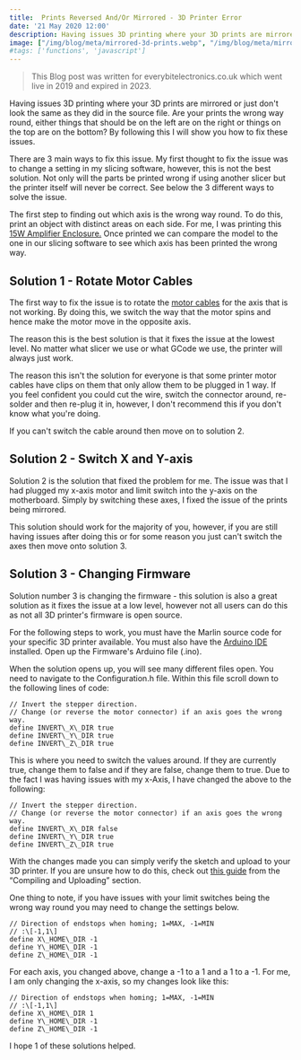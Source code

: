 ```yaml
---
title:  Prints Reversed And/Or Mirrored - 3D Printer Error
date: '21 May 2020 12:00'
description: Having issues 3D printing where your 3D prints are mirrored or just don't look the same as they did in the source file. Are your prints the wrong way round, either things that should be on the left are on the right or things on the top are on the bottom? By following this I will show you how to fix these issues.
image: ["/img/blog/meta/mirrored-3d-prints.webp", "/img/blog/meta/mirrored-3d-prints.png"]
#tags: ['functions', 'javascript']
---
```


> This Blog post was written for everybitelectronics.co.uk which went live in 2019 and expired in 2023.

Having issues 3D printing where your 3D prints are mirrored or just don't look the same as they did in the source file. Are your prints the wrong way round, either things that should be on the left are on the right or things on the top are on the bottom? By following this I will show you how to fix these issues.  
  
There are 3 main ways to fix this issue. My first thought to fix the issue was to change a setting in my slicing software, however, this is not the best solution. Not only will the parts be printed wrong if using another slicer but the printer itself will never be correct. See below the 3 different ways to solve the issue.

The first step to finding out which axis is the wrong way round. To do this, print an object with distinct areas on each side. For me, I was printing this [15W Amplifier Enclosure.](https://www.thingiverse.com/thing:2905051) Once printed we can compare the model to the one in our slicing software to see which axis has been printed the wrong way.

Solution 1 - Rotate Motor Cables
--------------------------------

The first way to fix the issue is to rotate the [motor cables](https://amzn.to/2CxtkLu) for the axis that is not working. By doing this, we switch the way that the motor spins and hence make the motor move in the opposite axis.

The reason this is the best solution is that it fixes the issue at the lowest level. No matter what slicer we use or what GCode we use, the printer will always just work.

The reason this isn't the solution for everyone is that some printer motor cables have clips on them that only allow them to be plugged in 1 way. If you feel confident you could cut the wire, switch the connector around, re-solder and then re-plug it in, however, I don't recommend this if you don't know what you're doing.

If you can't switch the cable around then move on to solution 2.

Solution 2 - Switch X and Y-axis
--------------------------------

Solution 2 is the solution that fixed the problem for me. The issue was that I had plugged my x-axis motor and limit switch into the y-axis on the motherboard. Simply by switching these axes, I fixed the issue of the prints being mirrored.

This solution should work for the majority of you, however, if you are still having issues after doing this or for some reason you just can't switch the axes then move onto solution 3.

Solution 3 - Changing Firmware
------------------------------

Solution number 3 is changing the firmware - this solution is also a great solution as it fixes the issue at a low level, however not all users can do this as not all 3D printer's firmware is open source.

For the following steps to work, you must have the Marlin source code for your specific 3D printer available. You must also have the [Arduino IDE](https://www.arduino.cc/en/main/software) installed. Open up the Firmware's Arduino file (.ino).

When the solution opens up, you will see many different files open. You need to navigate to the Configuration.h file. Within this file scroll down to the following lines of code:

```arduino
// Invert the stepper direction. 
// Change (or reverse the motor connector) if an axis goes the wrong way.
define INVERT\_X\_DIR true
define INVERT\_Y\_DIR true
define INVERT\_Z\_DIR true
```

This is where you need to switch the values around. If they are currently true, change them to false and if they are false, change them to true. Due to the fact I was having issues with my x-Axis, I have changed the above to the following:

```arduino
// Invert the stepper direction. 
// Change (or reverse the motor connector) if an axis goes the wrong way.
define INVERT\_X\_DIR false
define INVERT\_Y\_DIR true
define INVERT\_Z\_DIR true
```

With the changes made you can simply verify the sketch and upload to your 3D printer. If you are unsure how to do this, check out [this guide](https://www.matterhackers.com/news/how-to-successfully-flash-your-3d-printers-firmware) from the “Compiling and Uploading” section.

One thing to note, if you have issues with your limit switches being the wrong way round you may need to change the settings below.

```arduino
// Direction of endstops when homing; 1=MAX, -1=MIN
// :\[-1,1\]
define X\_HOME\_DIR -1
define Y\_HOME\_DIR -1
define Z\_HOME\_DIR -1
```

For each axis, you changed above, change a -1 to a 1 and a 1 to a -1. For me, I am only changing the x-axis, so my changes look like this:

```arduino
// Direction of endstops when homing; 1=MAX, -1=MIN
// :\[-1,1\]
define X\_HOME\_DIR 1
define Y\_HOME\_DIR -1
define Z\_HOME\_DIR -1
```

I hope 1 of these solutions helped.